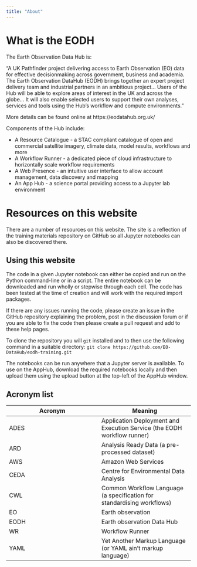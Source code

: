 ```yaml
---
title: "About"
---
```


# What is the EODH
The Earth Observation Data Hub is:

“A UK Pathfinder project delivering access to Earth Observation (EO) data for effective decisionmaking across government, business and academia. The Earth Observation DataHub (EODH) brings together an expert project delivery team and industrial partners in an ambitious project… Users of the Hub will be able to explore areas of interest in the UK and across the globe… It will also enable selected users to support their own analyses, services and tools using the Hub’s workflow and compute environments.”

More details can be found online at https://eodatahub.org.uk/

Components of the Hub include: 

* A Resource Catalogue - a STAC compliant catalogue of open and commercial satellite imagery, climate data, model results, workflows and more 
* A Workflow Runner - a dedicated piece of cloud infrastructure to horizontally scale workflow requirements 
* A Web Presence - an intuitive user interface to allow account management, data discovery and mapping 
* An App Hub - a science portal providing access to a Jupyter lab environment

# Resources on this website
There are a number of resources on this website. The site is a reflection of the training materials repository on GitHub so all Jupyter notebooks can also be discovered there. 

## Using this website
The code in a given Jupyter notebook can either be copied and run on the Python command-line or in a script. The entire notebook can be downloaded and run wholly or stepwise through each cell. The code has been tested at the time of creation and will work with the required import packages. 

If there are any issues running the code, please create an issue in the GitHub repository explaining the problem, post in the discussion forum or if you are able to fix the code then please create a pull request and add to these help pages.

To clone the repository you will `git` installed and to then use the following command in a suitable directory:
`git clone https://github.com/EO-DataHub/eodh-training.git` 

The notebooks can be run anywhere that a Jupyter server is available. To use on the AppHub, download the required notebooks locally and then upload them using the upload button at the top-left of the AppHub window.

## Acronym list 

|Acronym | Meaning|
|----    |----    |
|ADES | Application Deployment and Execution Service (the EODH workflow runner)|
|ARD  | Analysis Ready Data (a pre-processed dataset) |
|AWS  | Amazon Web Services|
|CEDA | Centre for Environmental Data Analysis|
|CWL  | Common Workflow Language (a specification for standardising workflows)| 
|EO   | Earth observation |
|EODH | Earth observation Data Hub|
|WR   | Workflow Runner|
|YAML | Yet Another Markup Language (or YAML ain't markup language)|
